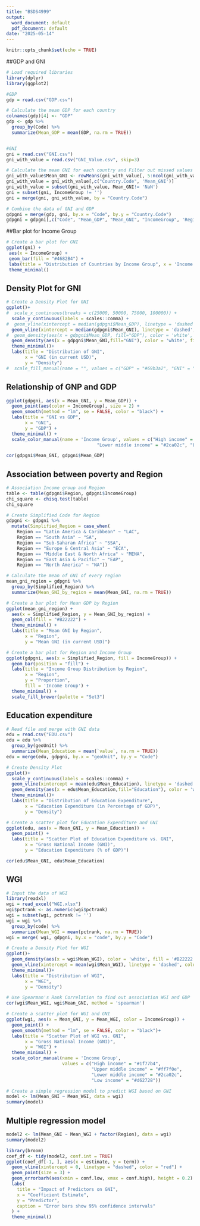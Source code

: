 ---
title: "BSDS4999"
output:
  word_document: default
  pdf_document: default
date: "2025-05-14"
---

```{r setup, include=FALSE}
knitr::opts_chunk$set(echo = TRUE)
```

##GDP and GNI
```{r}
# Load required libraries
library(dplyr)
library(ggplot2)

#GDP
gdp = read.csv("GDP.csv")

# Calculate the mean GDP for each country
colnames(gdp)[4] <- "GDP"
gdp <- gdp %>%
  group_by(Code) %>%
  summarize(Mean_GDP = mean(GDP, na.rm = TRUE))


#GNI
gni = read.csv("GNI.csv")
gni_with_value = read.csv("GNI_Value.csv", skip=3)

# Calculate the mean GNI for each country and Filter out missed values
gni_with_value$Mean_GNI <- rowMeans(gni_with_value[, 5:ncol(gni_with_value)], na.rm = TRUE)
gni_with_value = gni_with_value[,c("Country.Code", 'Mean_GNI')]
gni_with_value = subset(gni_with_value, Mean_GNI!= 'NaN')
gni = subset(gni, IncomeGroup != '')
gni = merge(gni, gni_with_value, by = "Country.Code")

# Combine the data of GNI and GDP
gdpgni = merge(gdp, gni, by.x = "Code", by.y = "Country.Code")
gdpgni = gdpgni[,c("Code", "Mean_GDP", "Mean_GNI", "IncomeGroup", 'Region')]
```



##Bar plot for Income Group
```{r} 
# Create a bar plot for GNI
ggplot(gni) +
 aes(x = IncomeGroup) +
 geom_bar(fill = "#4682B4") +
 labs(title = "Distribution of Countries by Income Group", x = 'Income Group') +
 theme_minimal()
```



## Density Plot for GNI
```{r}
# Create a Density Plot for GNI
ggplot()+
#  scale_x_continuous(breaks = c(25000, 50000, 75000, 100000)) +
  scale_y_continuous(labels = scales::comma) +
#  geom_vline(xintercept = median(gdpgni$Mean_GDP), linetype = 'dashed', color ='green')+
  geom_vline(xintercept = median(gdpgni$Mean_GNI), linetype = 'dashed', color ='red')+
#  geom_density(aes(x = gdpgni$Mean_GDP, fill="GDP"), color = 'white', alpha=0.7) +
  geom_density(aes(x = gdpgni$Mean_GNI,fill="GNI"), color = 'white', fill = '#B22222', alpha=0.5) +
  theme_minimal()+
  labs(title = "Distribution of GNI",
       x = "GNI (in current USD)",
       y = "Density")
#  scale_fill_manual(name = "", values = c("GDP" = "#69b3a2", "GNI" = "#B22222"))
```



## Relationship of GNP and GDP
```{r}
ggplot(gdpgni, aes(x = Mean_GNI, y = Mean_GDP)) +
  geom_point(aes(color = IncomeGroup), size = 2) +
  geom_smooth(method = "lm", se = FALSE, color = "black") +
  labs(title = "GNI vs GDP",
       x = "GNI",
       y = "GDP") +
  theme_minimal() +
  scale_color_manual(name = 'Income Group', values = c("High income" = "#1f77b4", "Upper middle income" = "#ff7f0e", 
                                  "Lower middle income" = "#2ca02c", "Low income" = "#d62728"))

cor(gdpgni$Mean_GNI, gdpgni$Mean_GDP)
```

## Association between poverty and Region
```{r}
# Association Income group and Region
table <- table(gdpgni$Region, gdpgni$IncomeGroup)
chi_square <- chisq.test(table)
chi_square

# Create Simplified Code for Region
gdpgni <- gdpgni %>%
  mutate(Simplified_Region = case_when(
    Region == "Latin America & Caribbean" ~ "LAC",
    Region == "South Asia" ~ "SA",
    Region == "Sub-Saharan Africa" ~ "SSA",
    Region == "Europe & Central Asia" ~ "ECA",
    Region == "Middle East & North Africa" ~ "MENA",
    Region == "East Asia & Pacific" ~ "EAP",
    Region == "North America" ~ "NA"))

# Calculate the mean of GNI of every region
mean_gni_region = gdpgni %>%
  group_by(Simplified_Region) %>%
  summarize(Mean_GNI_by_region = mean(Mean_GNI, na.rm = TRUE))

# Create a bar plot for Mean GDP by Region
ggplot(mean_gni_region) +
  aes(x = Simplified_Region, y = Mean_GNI_by_region) +
  geom_col(fill = "#B22222") +
  theme_minimal() +
  labs(title = "Mean GNI by Region",
       x = "Region",
       y = "Mean GNI (in current USD)")

# Create a bar plot for Region and Income Group
ggplot(gdpgni, aes(x = Simplified_Region, fill = IncomeGroup)) +
  geom_bar(position = "fill") +  
  labs(title = "Income Group Distribution by Region",
       x = "Region",
       y = "Proportion",
       fill = 'Income Group') +
  theme_minimal() +
  scale_fill_brewer(palette = "Set3") 
```


## Education expenditure
```{r}
# Read file and merge with GNI data
edu = read.csv("EDU.csv")
edu = edu %>%
  group_by(geoUnit) %>%
  summarize(Mean_Education = mean(`value`, na.rm = TRUE))
edu = merge(edu, gdpgni, by.x = "geoUnit", by.y = "Code")

# Create Density Plot
ggplot()+
  scale_y_continuous(labels = scales::comma) +
  geom_vline(xintercept = mean(edu$Mean_Education), linetype = 'dashed', color ='red')+
  geom_density(aes(x = edu$Mean_Education,fill="Education"), color = 'white', fill = '#B22222', alpha=0.5) +
  theme_minimal()+
  labs(title = "Distribution of Education Expenditure",
       x = "Education Expenditure (in Percentage of GDP)",
       y = "Density")

# Create a scatter plot for Education Expenditure and GNI
ggplot(edu, aes(x = Mean_GNI, y = Mean_Education)) +
  geom_point() +
  labs(title = "Scatter Plot of Education Expenditure vs. GNI",
       x = "Gross National Income (GNI)",
       y = "Education Expenditure (% of GDP)")

cor(edu$Mean_GNI, edu$Mean_Education)
```

## WGI
```{r}
# Input the data of WGI
library(readxl)
wgi = read_excel("WGI.xlsx")
wgi$pctrank <- as.numeric(wgi$pctrank)
wgi = subset(wgi, pctrank != '')
wgi = wgi %>%
  group_by(code) %>%
  summarize(Mean_WGI = mean(pctrank, na.rm = TRUE))
wgi = merge( wgi, gdpgni, by.x = "code", by.y = "Code")

# Create a Density Plot for WGI
ggplot()+
  geom_density(aes(x = wgi$Mean_WGI), color = 'white', fill = '#B22222', alpha=0.5) +
  geom_vline(xintercept = mean(wgi$Mean_WGI), linetype = 'dashed', color ='red') +
  theme_minimal()+
  labs(title = "Distribution of WGI",
       x = "WGI",
       y = "Density")

# Use Spearman's Rank Correlation to find out association WGI and GDP
cor(wgi$Mean_WGI, wgi$Mean_GNI, method = 'spearman')

# Create a scatter plot for WGI and GNI
ggplot(wgi, aes(x = Mean_GNI, y = Mean_WGI, color = IncomeGroup)) +
  geom_point() +
  geom_smooth(method = "lm", se = FALSE, color = "black")+
  labs(title = "Scatter Plot of WGI vs. GNI",
       x = "Gross National Income (GNI)",
       y = "WGI") +
  theme_minimal() +
  scale_color_manual(name = 'Income Group', 
                     values = c("High income" = "#1f77b4", 
                                "Upper middle income" = "#ff7f0e",
                                "Lower middle income" = "#2ca02c", 
                                "Low income" = "#d62728"))

# Create a simple regression model to predict WGI based on GNI
model <- lm(Mean_GNI ~ Mean_WGI, data = wgi)
summary(model)
```
## Multiple regression model
```{r}
model2 <- lm(Mean_GNI ~ Mean_WGI + factor(Region), data = wgi)
summary(model2)

library(broom)
coef_df <- tidy(model2, conf.int = TRUE)
ggplot(coef_df[-1, ], aes(x = estimate, y = term)) + 
  geom_vline(xintercept = 0, linetype = "dashed", color = "red") + 
  geom_point(size = 3) + 
  geom_errorbarh(aes(xmin = conf.low, xmax = conf.high), height = 0.2) + 
  labs( 
    title = "Impact of Predictors on GNI", 
    x = "Coefficient Estimate",  
    y = "Predictor", 
    caption = "Error bars show 95% confidence intervals" 
  ) + 
  theme_minimal() 
```

